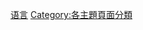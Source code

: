 {{Parent category}}
{{Commons cat|Categories by language}}

[[Category:语言|]]
[[Category:各主題頁面分類|Category:各主題頁面分類]]